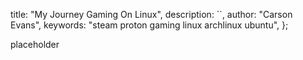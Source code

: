  title: "My Journey Gaming On Linux",
  description: ``,
  author: "Carson Evans",
  keywords: "steam proton gaming linux archlinux ubuntu",
};

placeholder
